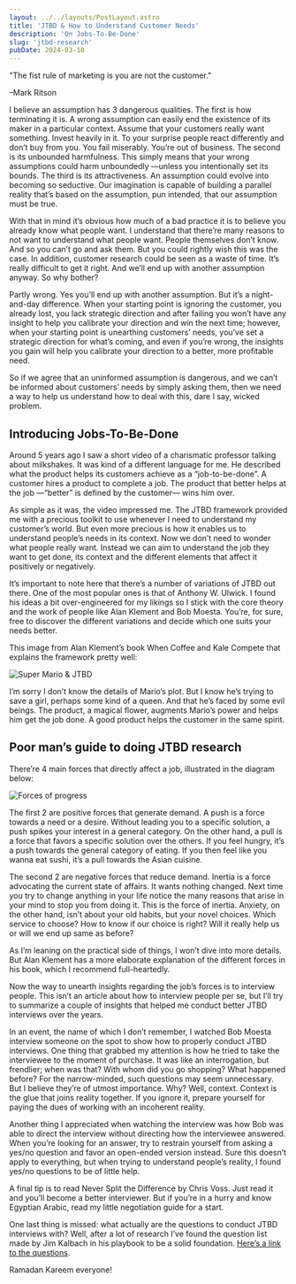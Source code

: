 ```yaml
---
layout: ../../layouts/PostLayout.astro
title: 'JTBD & How to Understand Customer Needs'
description: 'On Jobs-To-Be-Done'
slug: 'jtbd-research'
pubDate: 2024-03-10
---
```


"The fist rule of marketing is you are not the customer."

–Mark Ritson

I believe an assumption has 3 dangerous qualities. The first is how terminating it is. A wrong assumption can easily end the existence of its maker in a particular context. Assume that your customers really want something. Invest heavily in it. To your surprise people react differently and don’t buy from you. You fail miserably. You’re out of business. The second is its unbounded harmfulness. This simply means that your wrong assumptions could harm unboundedly —unless you intentionally set its bounds. The third is its attractiveness. An assumption could evolve into becoming so seductive. Our imagination is capable of building a parallel reality that’s based on the assumption, pun intended, that our assumption must be true.

With that in mind it’s obvious how much of a bad practice it is to believe you already know what people want. I understand that there’re many reasons to not want to understand what people want. People themselves don’t know. And so you can’t go and ask them. But you could rightly wish this was the case. In addition, customer research could be seen as a waste of time. It’s really difficult to get it right. And we’ll end up with another assumption anyway. So why bother?

Partly wrong. Yes you’ll end up with another assumption. But it’s a night-and-day difference. When your starting point is ignoring the customer, you already lost, you lack strategic direction and after failing you won’t have any insight to help you calibrate your direction and win the next time; however, when your starting point is unearthing customers’ needs, you’ve set a strategic direction for what’s coming, and even if you’re wrong, the insights you gain will help you calibrate your direction to a better, more profitable need.

So if we agree that an uninformed assumption is dangerous, and we can’t be informed about customers’ needs by simply asking them, then we need a way to help us understand how to deal with this, dare I say, wicked problem.

## Introducing Jobs-To-Be-Done

Around 5 years ago I saw a short video of a charismatic professor talking about milkshakes. It was kind of a different language for me. He described what the product helps its customers achieve as a “job-to-be-done”. A customer hires a product to complete a job. The product that better helps at the job —“better” is defined by the customer— wins him over.

As simple as it was, the video impressed me. The JTBD framework provided me with a precious toolkit to use whenever I need to understand my customer’s world. But even more precious is how it enables us to understand people’s needs in its context. Now we don’t need to wonder what people really want. Instead we can aim to understand the job they want to get done, its context and the different elements that affect it positively or negatively.

It’s important to note here that there’s a number of variations of JTBD out there. One of the most popular ones is that of Anthony W. Ulwick. I found his ideas a bit over-engineered for my likings so I stick with the core theory and the work of people like Alan Klement and Bob Moesta. You’re, for sure, free to discover the different variations and decide which one suits your needs better.

This image from Alan Klement’s book When Coffee and Kale Compete that explains the framework pretty well:

![Super Mario & JTBD](../../assets/super-mario.jpeg)

I’m sorry I don’t know the details of Mario’s plot. But I know he’s trying to save a girl, perhaps some kind of a queen. And that he’s faced by some evil beings. The product, a magical flower, augments Mario’s power and helps him get the job done. A good product helps the customer in the same spirit.

## Poor man’s guide to doing JTBD research

There’re 4 main forces that directly affect a job, illustrated in the diagram below:

![Forces of progress](../../assets/forces-of-progress.png)

The first 2 are positive forces that generate demand. A push is a force towards a need or a desire. Without leading you to a specific solution, a push spikes your interest in a general category. On the other hand, a pull is a force that favors a specific solution over the others. If you feel hungry, it’s a push towards the general category of eating. If you then feel like you wanna eat sushi, it’s a pull towards the Asian cuisine.

The second 2 are negative forces that reduce demand. Inertia is a force advocating the current state of affairs. It wants nothing changed. Next time you try to change anything in your life notice the many reasons that arise in your mind to stop you from doing it. This is the force of inertia. Anxiety, on the other hand, isn’t about your old habits, but your novel choices. Which service to choose? How to know if our choice is right? Will it really help us or will we end up same as before?

As I’m leaning on the practical side of things, I won’t dive into more details. But Alan Klement has a more elaborate explanation of the different forces in his book, which I recommend full-heartedly.

Now the way to unearth insights regarding the job’s forces is to interview people. This isn’t an article about how to interview people per se, but I’ll try to summarize a couple of insights that helped me conduct better JTBD interviews over the years.

In an event, the name of which I don’t remember, I watched Bob Moesta interview someone on the spot to show how to properly conduct JTBD interviews. One thing that grabbed my attention is how he tried to take the interviewee to the moment of purchase. It was like an interrogation, but frendlier; when was that? With whom did you go shopping? What happened before? For the narrow-minded, such questions may seem unnecessary. But I believe they’re of utmost importance. Why? Well, context. Context is the glue that joins reality together. If you ignore it, prepare yourself for paying the dues of working with an incoherent reality.

Another thing I appreciated when watching the interview was how Bob was able to direct the interview without directing how the interviewee answered. When you’re looking for an answer, try to restrain yourself from asking a yes/no question and favor an open-ended version instead. Sure this doesn’t apply to everything, but when trying to understand people’s reality, I found yes/no questions to be of little help.

A final tip is to read Never Split the Difference by Chris Voss. Just read it and you’ll become a better interviewer. But if you’re in a hurry and know Egyptian Arabic, read my little negotiation guide for a start.

One last thing is missed: what actually are the questions to conduct JTBD interviews with? Well, after a lot of research I’ve found the question list made by Jim Kalbach in his playbook to be a solid foundation. [Here’s a link to the questions](https://docs.google.com/document/d/17UfN5hKsfdgvvHyD2F6FWdgXrQBolgno1f8Cza64AP0/edit?usp=sharing).

Ramadan Kareem everyone!
